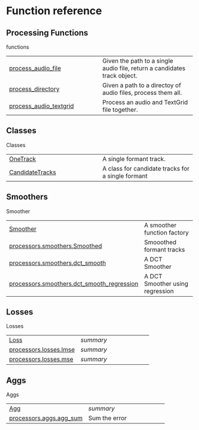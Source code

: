 # Function reference

## Processing Functions

functions

| | |
| --- | --- |
| [process_audio_file](process_audio_file.qmd#fasttrackpy.process_audio_file) | Given the path to a single audio file, return a candidates track object. |
| [process_directory](process_directory.qmd#fasttrackpy.process_directory) | Given a path to a directoy of audio files, process them all. |
| [process_audio_textgrid](process_audio_textgrid.qmd#fasttrackpy.process_audio_textgrid) | Process an audio and TextGrid file together. |

## Classes

Classes

| | |
| --- | --- |
| [OneTrack](OneTrack.qmd#fasttrackpy.OneTrack) | A single formant track. |
| [CandidateTracks](CandidateTracks.qmd#fasttrackpy.CandidateTracks) | A class for candidate tracks for a single formant |

## Smoothers

Smoother

| | |
| --- | --- |
| [Smoother](Smoother.qmd#fasttrackpy.Smoother) | A smoother function factory |
| [processors.smoothers.Smoothed](processors.smoothers.Smoothed.qmd#fasttrackpy.processors.smoothers.Smoothed) | Smooothed formant tracks |
| [processors.smoothers.dct_smooth](processors.smoothers.dct_smooth.qmd#fasttrackpy.processors.smoothers.dct_smooth) | A DCT Smoother |
| [processors.smoothers.dct_smooth_regression](processors.smoothers.dct_smooth_regression.qmd#fasttrackpy.processors.smoothers.dct_smooth_regression) | A DCT Smoother using regression |

## Losses

Losses

| | |
| --- | --- |
| [Loss](Loss.qmd#fasttrackpy.Loss) | _summary_ |
| [processors.losses.lmse](processors.losses.lmse.qmd#fasttrackpy.processors.losses.lmse) | _summary_ |
| [processors.losses.mse](processors.losses.mse.qmd#fasttrackpy.processors.losses.mse) | _summary_ |

## Aggs

Aggs

| | |
| --- | --- |
| [Agg](Agg.qmd#fasttrackpy.Agg) | _summary_ |
| [processors.aggs.agg_sum](processors.aggs.agg_sum.qmd#fasttrackpy.processors.aggs.agg_sum) | Sum the error |